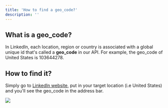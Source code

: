 ```yaml
---
title: 'How to find a geo_code?'
description: ''
---
```


## What is a geo\_code?

In LinkedIn, each location, region or country is associated with a global unique id that's called a **geo\_code** in our API. For example, the geo\_code of United States is 103644278.

## How to find it?

Simply go to <a href="https://www.linkedin.com/jobs/search/?currentJobId=3662502499&geoId=103644278&keywords=IT&location=United%20States&refresh=true" target="_blank">LinkedIn website</a>, put in your target location (i.e United States) and you'll see the geo\_code in the address bar.

![](/images/geo-code.png)

[](/images/geo-code.png)